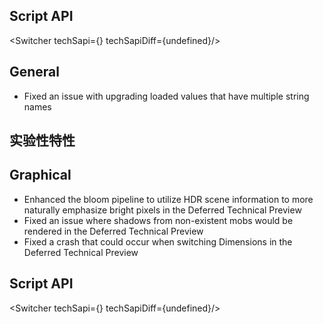 




## **Script API**

<Switcher techSapi={<TechSapiStable/>} techSapiDiff={undefined}/>

## General

-   Fixed an issue with upgrading loaded values that have multiple string names




<h2 className="experimental_divider">实验性特性</h2>




## **Graphical**

-   Enhanced the bloom pipeline to utilize HDR scene information to more naturally emphasize bright pixels in the Deferred Technical Preview
-   Fixed an issue where shadows from non-existent mobs would be rendered in the Deferred Technical Preview 
-   Fixed a crash that could occur when switching Dimensions in the Deferred Technical Preview 


## **Script API**

<Switcher techSapi={<TechSapiExp/>} techSapiDiff={undefined}/>

